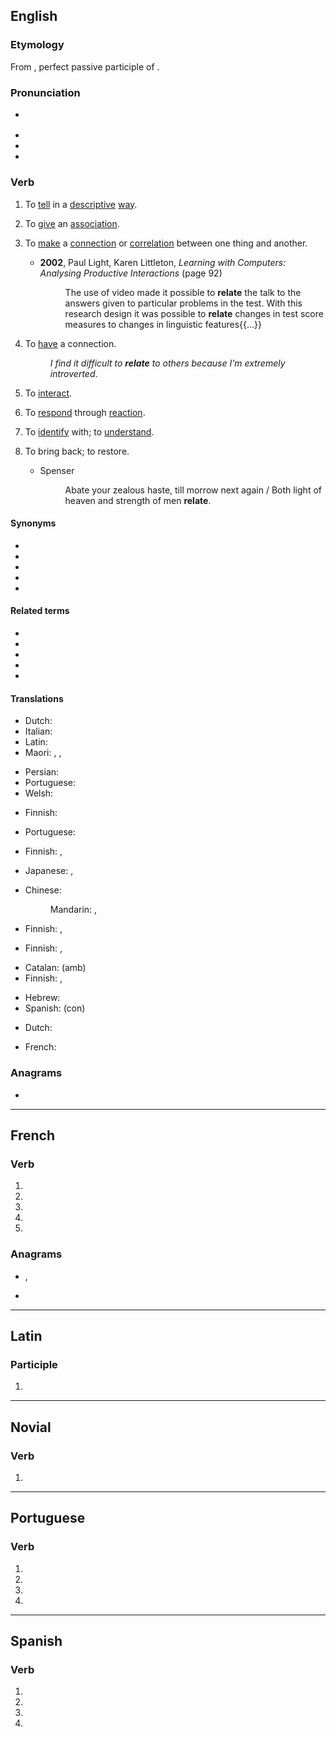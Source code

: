 {{also|relaté}}
==English==

===Etymology===
{{PIE root|en|telh₂}}
From {{der|en|la|relātus}}, perfect passive participle of {{m|la|referō||carry back; report}}.

===Pronunciation===
* {{a|GenAm|RP}} {{IPA|/ɹɪˈleɪt/|/ɹiˈleɪt/|lang=en}}
* {{audio|En-us-relate.ogg|Audio (US)|lang=en}}
* {{rhymes|eɪt|lang=en}}
* {{hyphenation|re|late|lang=en}}

===Verb===
{{en-verb|relat}}

# {{lb|en|transitive}} To [[tell]] in a [[descriptive]] [[way]].
# {{lb|en|transitive}} To [[give]] an [[association]].
# {{lb|en|transitive}} To [[make]] a [[connection]] or [[correlation]] between one thing and another.
#* '''2002''', Paul Light, Karen Littleton, ''Learning with Computers: Analysing Productive Interactions'' (page 92)
#*: The use of video made it possible to '''relate''' the talk to the answers given to particular problems in the test. With this research design it was possible to '''relate''' changes in test score measures to changes in linguistic features{{...}}
# {{lb|en|intransitive}} To [[have]] a connection.
#: ''I find it difficult to '''relate''' to others because I'm extremely introverted''.
# {{lb|en|intransitive}} To [[interact]].
# {{lb|en|intransitive}} To [[respond]] through [[reaction]].
# {{lb|en|intransitive|with '''to'''}} To [[identify]] with; to [[understand]].
# {{lb|en|obsolete}} To bring back; to restore.
#* Spenser
#*: Abate your zealous haste, till morrow next again / Both light of heaven and strength of men '''relate'''.

====Synonyms====
* {{l|en|chronicle}}
* {{l|en|describe}}
* {{l|en|divulge}}
* {{l|en|recount}}
* {{l|en|state}}

====Related terms====
* {{l|en|relatable}}
* {{l|en|relater}}
* {{l|en|relation}}
* {{l|en|relationship}}
* {{l|en|relative}}

====Translations====
{{trans-see|to narrate|narrate}}

{{trans-top|to tell in a descriptive manner}}
* Dutch: {{t+|nl|vertellen}}
* Italian: {{t+|it|riferire}}
* Latin: {{t|la|narrō}}
* Maori: {{t|mi|āmiki}}, {{t|mi|āmiku}}, {{t|mi|whiti}}
{{trans-mid}}
* Persian: {{t+|fa|روایت کردن}}
* Portuguese: {{t+|pt|relatar}}
* Welsh: {{t+|cy|adrodd}}
{{trans-bottom}}

{{trans-top|to give an association}}
* Finnish: {{t|fi|tuoda mieleen}}
{{trans-mid}}
* Portuguese: {{t+|pt|relacionar}}
{{trans-bottom}}

{{trans-top|to make a connection from something to something else}}
* Finnish: {{t+|fi|liittää}}, {{t+|fi|yhdistää}}
{{trans-mid}}
* Japanese: {{t|ja|関連付ける|tr=kanren-zukeru}}, {{t|ja|結び付ける|tr=musubi tsukeru}}
{{trans-bottom}}

{{trans-top|to have a connection}}
* Chinese:
*: Mandarin: {{t+|cmn|有關}}, {{t+|cmn|有关|tr=yŏuguān}}
{{trans-mid}}
* Finnish: {{t+|fi|liittyä}}, {{t+|fi|yhdistyä}}
{{trans-bottom}}

{{trans-see|to interact|interact}}

{{trans-top|to respond through reaction}}
* Finnish: {{t+|fi|vastata}}, {{t+|fi|reagoida}}
{{trans-mid}}
{{trans-bottom}}

{{trans-top|to identify with, understand}}
* Catalan: {{t|ca|indentificar-se}} (amb)
* Finnish: {{t+|fi|ymmärtää}}, {{t+|fi|samastua}}
{{trans-mid}}
* Hebrew: {{t|he|הזדהה|alt=הזדהה (עם)|tr=hizdahá}}
* Spanish: {{t+|es|identificarse}} (con)
{{trans-bottom}}

{{checktrans-top}}
* Dutch: {{t+check|nl|relateren}}
{{trans-mid}}
* French: {{t+check|fr|concerner}}
{{trans-bottom}}

===Anagrams===
* {{anagrams|en|a=aeelrt|Aertel|Tralee|alreet|e-alert|earlet|elater|telera}}

----

==French==

===Verb===
{{head|fr|verb form}}

# {{inflection of|relater||1|s|pres|indc|lang=fr}}
# {{inflection of|relater||3|s|pres|indc|lang=fr}}
# {{inflection of|relater||1|s|pres|subj|lang=fr}}
# {{inflection of|relater||3|s|pres|subj|lang=fr}}
# {{inflection of|relater||2|s|impr|lang=fr}}

===Anagrams===
* {{l|fr|alerte}}, {{l|fr|alerté}}
* {{l|fr|étaler}}

----

==Latin==

===Participle===
{{la-part-form|relāte}}

# {{inflection of|relātus||voc|m|s|lang=la}}

----

==Novial==

===Verb===
{{head|nov|verb}}

# {{l|en|relate}}

----

==Portuguese==

===Verb===
{{head|pt|verb form}}

# {{pt-verb form of|relatar|ar|imperative|affirmative|singular|third}}
# {{pt-verb form of|relatar|ar|imperative|negative|singular|third}}
# {{pt-verb form of|relatar|ar|subjunctive|present|singular|first}}
# {{pt-verb form of|relatar|ar|subjunctive|present|singular|third}}

----

==Spanish==

===Verb===
{{head|es|verb form}}

# {{es-verb form of|ending=ar|mood=imperative|pers=2|formal=yes|number=singular|relatar}}
# {{es-verb form of|ending=ar|mood=subjunctive|tense=present|pers=1|number=singular|relatar}}
# {{es-verb form of|ending=ar|mood=subjunctive|tense=present|pers=2|formal=yes|number=singular|relatar}}
# {{es-verb form of|ending=ar|mood=subjunctive|tense=present|pers=3|number=singular|relatar}}